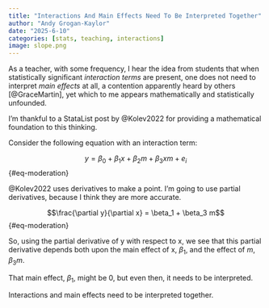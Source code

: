 ```yaml
---
title: "Interactions And Main Effects Need To Be Interpreted Together"
author: "Andy Grogan-Kaylor" 
date: "2025-6-10"
categories: [stats, teaching, interactions]
image: slope.png
---
```


As a teacher, with some frequency, I hear the idea from students that when statistically significant *interaction terms* are present, one does not need to interpret *main effects* at all, a contention apparently heard by others [@GraceMartin], yet which to me appears mathematically and statistically unfounded.

I'm thankful to a StataList post by @Kolev2022 for providing a mathematical foundation to this thinking. 

Consider the following equation with an interaction term:  

$$y = \beta_0 + \beta_1 x + \beta_2 m + \beta_3 xm + e_i$$ {#eq-moderation}

@Kolev2022 uses derivatives to make a point. I'm going to use partial derivatives, because I think they are more accurate.

$$\frac{\partial y}{\partial x} = \beta_1 + \beta_3 m$$ {#eq-moderation}

So, using the partial derivative of y with respect to x, we see that this partial derivative depends both upon the main effect of x, $\beta_1$, and the effect of $m$, $\beta_3 m$.

That main effect, $\beta_1$, might be 0, but even then, it needs to be interpreted. 

Interactions and main effects need to be interpreted together. 


